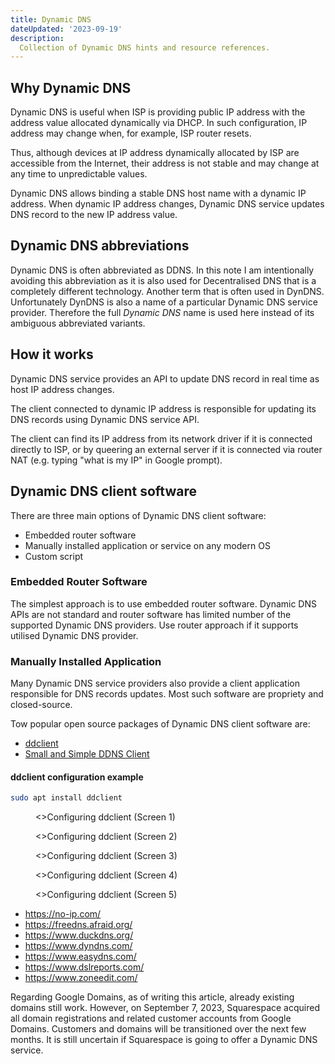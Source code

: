```yaml
---
title: Dynamic DNS
dateUpdated: '2023-09-19'
description:
  Collection of Dynamic DNS hints and resource references.
---
```


## Why Dynamic DNS

Dynamic DNS is useful when ISP is providing public IP address with the address
value allocated dynamically via DHCP. In such configuration, IP address may
change when, for example, ISP router resets.

Thus, although devices at IP address dynamically allocated by ISP are accessible
from the Internet, their address is not stable and may change at any time to
unpredictable values.

Dynamic DNS allows binding a stable DNS host name with a dynamic IP
address. When dynamic IP address changes, Dynamic DNS service updates DNS record
to the new IP address value.

## Dynamic DNS abbreviations

Dynamic DNS is often abbreviated as DDNS. In this note I am intentionally
avoiding this abbreviation as it is also used for Decentralised DNS that is a
completely different technology. Another term that is often used in
DynDNS. Unfortunately DynDNS is also a name of a particular Dynamic DNS service
provider. Therefore the full _Dynamic DNS_ name is used here instead of its
ambiguous abbreviated variants.

## How it works

Dynamic DNS service provides an API to update DNS record in real time as host IP
address changes.

The client connected to dynamic IP address is responsible for updating its DNS
records using Dynamic DNS service API.

The client can find its IP address from its network driver if it is connected
directly to ISP, or by queering an external server if it is connected via router
NAT (e.g. typing "what is my IP" in Google prompt).

## Dynamic DNS client software

There are three main options of Dynamic DNS client software:
* Embedded router software
* Manually installed application or service on any modern OS
* Custom script

### Embedded Router Software

The simplest approach is to use embedded router software. Dynamic DNS APIs are
not standard and router software has limited number of the supported Dynamic DNS
providers. Use router approach if it supports utilised Dynamic DNS provider.

### Manually Installed Application

Many Dynamic DNS service providers also provide a client application responsible
for DNS records updates. Most such software are propriety and closed-source.

Tow popular open source packages of Dynamic DNS client software are:

* [ddclient](https://ddclient.net/)
* [Small and Simple DDNS Client](https://troglobit.com/projects/inadyn/)

#### ddclient configuration example

```bash
sudo apt install ddclient
```

<figure>
  <Image
    src="static/ddclient-config-1-provider.png"
    alt=""
    className="!rounded-none"
    priority
  />
  <figcaption>
    <>Configuring ddclient (Screen 1)</>
  </figcaption>
</figure>

<figure>
  <Image
    src="static/ddclient-config-2-password.png"
    alt=""
    className="!rounded-none"
    priority
  />
  <figcaption>
    <>Configuring ddclient (Screen 2)</>
  </figcaption>
</figure>

<figure>
  <Image
    src="static/ddclient-config-3-ip-method-desc.png"
    alt=""
    className="!rounded-none"
    priority
  />
  <figcaption>
    <>Configuring ddclient (Screen 3)</>
  </figcaption>
</figure>

<figure>
  <Image
    src="static/ddclient-config-4-ip-method-select.png"
    alt=""
    className="!rounded-none"
    priority
  />
  <figcaption>
    <>Configuring ddclient (Screen 4)</>
  </figcaption>
</figure>

<figure>
  <Image
    src="static/ddclient-config-5-host-names.png.png"
    alt=""
    className="!rounded-none"
    priority
  />
  <figcaption>
    <>Configuring ddclient (Screen 5)</>
  </figcaption>
</figure>

* https://no-ip.com/
* https://freedns.afraid.org/
* https://www.duckdns.org/
* https://www.dyndns.com/
* https://www.easydns.com/
* https://www.dslreports.com/
* https://www.zoneedit.com/

Regarding Google Domains, as of writing this article, already existing domains
still work. However, on September 7, 2023, Squarespace acquired all domain
registrations and related customer accounts from Google Domains. Customers and
domains will be transitioned over the next few months. It is still uncertain if
Squarespace is going to offer a Dynamic DNS service.
